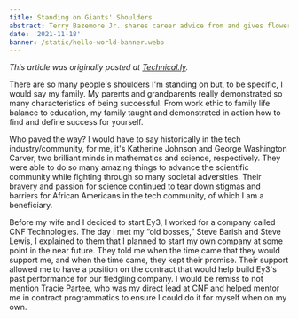 ```yaml
---
title: Standing on Giants' Shoulders
abstract: Terry Bazemore Jr. shares career advice from and gives flowers to the mentors and supervisors who helped him along the way.
date: '2021-11-18'
banner: /static/hello-world-banner.webp
---
```


*This article was originally posted at [Technical.ly](https://technical.ly/professional-development/ecosystem-leaders-mentors/).*

There are so many people's shoulders I'm standing on but, to be specific, I would say my family. My parents and grandparents really demonstrated so many characteristics of being successful. From work ethic to family life balance to education, my family taught and demonstrated in action how to find and define success for yourself.

Who paved the way? I would have to say historically in the tech industry/community, for me, it's Katherine Johnson and George Washington Carver, two brilliant minds in mathematics and science, respectively. They were able to do so many amazing things to advance the scientific community while fighting through so many societal adversities. Their bravery and passion for science continued to tear down stigmas and barriers for African Americans in the tech community, of which I am a beneficiary.

Before my wife and I decided to start Ey3, I worked for a company called CNF Technologies.  The day I met my “old bosses,” Steve Barish and Steve Lewis, I explained to them that I planned to start my own company at some point in the near future. They told me when the time came that they would support me, and when the time came, they kept their promise. Their support allowed me to have a position on the contract that would help build Ey3's past performance for our fledgling company. I would be remiss to not mention Tracie Partee, who was my direct lead at CNF and helped mentor me in contract programmatics to ensure I could do it for myself when on my own.

